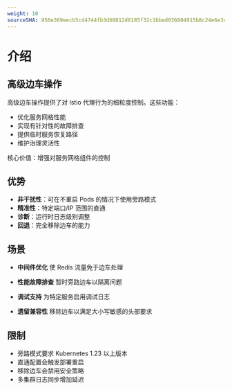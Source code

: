 ```yaml
---
weight: 10
sourceSHA: 956e369eecb5cd4744fb3d68812d8185f32c1bbed036804915b8c24e6e3c0c79
---
```


# 介绍

## 高级边车操作

高级边车操作提供了对 Istio 代理行为的细粒度控制。这些功能：

- 优化服务网格性能
- 实现有针对性的故障排查
- 提供临时服务恢复路径
- 维护治理灵活性

核心价值：增强对服务网格组件的控制

## 优势

- **非干扰性**：可在不重启 Pods 的情况下使用旁路模式
- **精准性**：特定端口/IP 范围的直通
- **诊断**：运行时日志级别调整
- **回退**：完全移除边车的能力

## 场景

- **中间件优化**
  使 Redis 流量免于边车处理

- **性能故障排查**
  暂时旁路边车以隔离问题

- **调试支持**
  为特定服务启用调试日志

- **遗留兼容性**
  移除边车以满足大小写敏感的头部要求

## 限制

- 旁路模式要求 Kubernetes 1.23 以上版本
- 直通配置会触发部署重启
- 移除边车会禁用安全策略
- 多集群日志同步增加延迟
